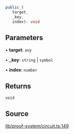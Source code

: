```ts
public_(
   target, 
   _key, 
   index): void
```

## Parameters

• **target**: `any`

• **\_key**: `string` \| `symbol`

• **index**: `number`

## Returns

`void`

## Source

[lib/proof-system/circuit.ts:149](https://github.com/o1-labs/o1js/blob/000b9835d52eede806be269b958c57000ff32f72/src/lib/proof-system/circuit.ts#L149)
